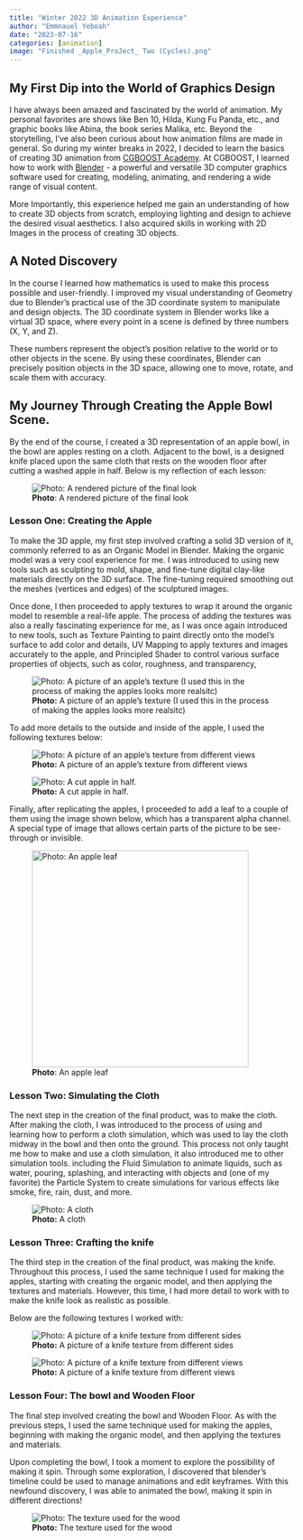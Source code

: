 ```yaml
---
title: "Winter 2022 3D Animation Experience"
author: "Emmnauel Yeboah"
date: "2023-07-16"
categories: [animation]
image: "Finished _Apple_ProJect_ Two (Cycles).png"
---
```



## My First Dip into the World of Graphics Design

I have always been amazed and fascinated by the world of animation. My personal favorites are shows like Ben 10, Hilda, Kung Fu Panda, etc., and graphic books like Abina, the book series Malika, etc. Beyond the storytelling, I've also been curious about how animation films are made in general. So during my winter breaks in 2022, I decided to learn the basics of creating 3D animation from [CGBOOST Academy](https://academy.cgboost.com/courses). At CGBOOST, I learned how to work with [Blender](https://www.blender.org/about/) - a powerful and versatile 3D computer graphics software used for creating, modeling, animating, and rendering a wide range of visual content.

More Importantly, this experience helped me gain an understanding of how to create 3D objects from scratch, employing lighting and design to achieve the desired visual aesthetics. I also acquired skills in working with 2D Images in the process of creating 3D objects.


## A Noted Discovery
In the course I learned how mathematics is used to make this process possible and user-friendly. I improved my visual understanding of Geometry due to Blender's practical use of the 3D coordinate system to manipulate and design objects. The 3D coordinate system in Blender works like a virtual 3D space, where every point in a scene is defined by three numbers (X, Y, and Z). 

These numbers represent the object's position relative to the world or to other objects in the scene. By using these coordinates, Blender can precisely position objects in the 3D space, allowing one to move, rotate, and scale them with accuracy. 

## My Journey Through Creating the Apple Bowl Scene. 
By the end of the course, I created a 3D representation of an apple bowl, in the bowl are apples resting on a cloth. Adjacent to the bowl, is a designed knife placed upon the same cloth that rests on the wooden floor after cutting a washed apple in half. Below is my reflection of each lesson: 

![**Photo**: A rendered picture of the final look](images/Finished _Apple_ProJect_ One.png) 



### Lesson One: Creating the Apple

To make the 3D apple, my first step involved crafting a solid 3D version of it, commonly referred to as an Organic Model in Blender. Making the organic model was a very cool experience for me. I was introduced to using new tools such as sculpting to mold, shape, and fine-tune digital clay-like materials directly on the 3D surface. The fine-tuning required smoothing out the meshes (vertices and edges) of the sculptured images.

Once done, I then proceeded to apply textures to wrap it around the organic model to resemble a real-life apple. The process of adding the textures was also a really fascinating experience for me, as I was once again introduced to new tools, such as Texture Painting to paint directly onto the model's surface to add color and details, UV Mapping to apply textures and images accurately to the apple, and Principled Shader to control various surface properties of objects, such as color, roughness, and transparency,


![**Photo:** A picture of an apple's texture (I used this in the process of making the apples looks more realsitc)](images/apple_paint.png)

To add more details to the outside and inside of the apple, I used the following textures below:

![**Photo:** A picture of an apple's texture from different views](images/apple.png) 


![**Photo:** A cut apple in half.](images/apple_cut.png)

Finally, after replicating the apples, I proceeded to add a leaf to a couple of them using the image shown below, which has a transparent alpha channel. A special type of image that allows certain parts of the picture to be see-through or invisible.

![**Photo**: An apple leaf](images/leaf2.png){width=4in}


### Lesson Two: Simulating the Cloth

The next step in the creation of the final product, was to make the cloth. After making the cloth, I was introduced to the process of using and learning how to perform a cloth simulation, which was used to lay the cloth midway in the bowl and then onto the ground. This process not only taught me how to make and use a cloth simulation, it also introduced me to other simulation tools. including the Fluid Simulation to animate liquids, such as water, pouring, splashing, and interacting with objects and (one of my favorite) the Particle System to create simulations for various effects like smoke, fire, rain, dust, and more. 

![**Photo:** A cloth](images/fabric.jpg)



### Lesson Three: Crafting the knife

The third step in the creation of the final product, was making the knife. Throughout this process, I used the same technique I used for making the apples, starting with creating the organic model, and then applying the textures and materials. However, this time, I had more detail to work with to make the knife look as realistic as possible.

Below are the following textures I worked with:

![**Photo:** A picture of a knife texture from different sides](images/knife_paint.png)

![**Photo:** A picture of a knife texture from different views](images/knife.jpg)

### Lesson Four:  The bowl and Wooden Floor

The final step involved creating the bowl and Wooden Floor. As with the previous steps, I used the same technique used for making the apples, beginning with making the organic model, and then applying the textures and materials. 

Upon completing the bowl, I took a moment to explore the possibility of making it spin. Through some exploration, I discovered that blender's timeline could be used to manage animations and edit keyframes. With this newfound discovery, I was able to animated the bowl, making it spin in different directions!


![**Photo:** The texture used for the wood](images/wood.png)



 


